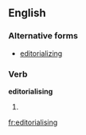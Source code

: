 ==English==

===Alternative forms===
* [[editorializing]] {{qualifier|North American}}

===Verb===
'''editorialising'''

# {{chiefly|British}} {{present participle of|editorialise}}

[[fr:editorialising]]